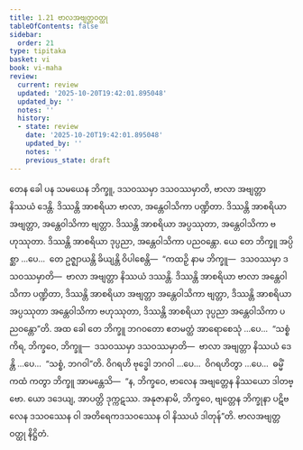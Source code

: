 ```yaml
---
title: 1.21 ဗာလအဗျတ္တဝတ္ထု
tableOfContents: false
sidebar:
  order: 21
type: tipitaka
basket: vi
book: vi-maha
review:
  current: review
  updated: '2025-10-20T19:42:01.895048'
  updated_by: ''
  notes: ''
  history:
  - state: review
    date: '2025-10-20T19:42:01.895048'
    updated_by: ''
    notes: ''
    previous_state: draft
---
```



<DynamicBreadcrumb />


<ReviewStatus review={frontmatter.review} showDetails={true} />

<HypothesisAnnotation frontmatter={frontmatter} />

<Division number="82" book="vi-maha" e="ch" v="3" p="88">

<Paragraph number="363" book="vi-maha">
တေန ခေါ ပန သမယေန ဘိက္ခူ, ဒသဝဿမှာ ဒသဝဿမှာတိ, ဗာလာ အဗျတ္တာ နိဿယံ ဒေန္တိ. ဒိဿန္တိ အာစရိယာ ဗာလာ, အန္တေဝါသိကာ ပဏ္ဍိတာ. ဒိဿန္တိ အာစရိယာ အဗျတ္တာ, အန္တေဝါသိကာ ဗျတ္တာ. ဒိဿန္တိ အာစရိယာ အပ္ပဿုတာ, အန္တေဝါသိကာ ဗဟုဿုတာ. ဒိဿန္တိ အာစရိယာ ဒုပ္ပညာ, အန္တေဝါသိကာ ပညဝန္တော. ယေ တေ ဘိက္ခူ အပ္ပိစ္ဆာ …ပေ…  တေ ဥဇ္ဈာယန္တိ ခိယျန္တိ ဝိပါစေန္တိ—  “ကထဉှိ နာမ ဘိက္ခူ—  ဒသဝဿမှာ ဒသဝဿမှာတိ—  ဗာလာ အဗျတ္တာ နိဿယံ ဒဿန္တိ. ဒိဿန္တိ အာစရိယာ ဗာလာ အန္တေဝါသိကာ ပဏ္ဍိတာ, ဒိဿန္တိ အာစရိယာ အဗျတ္တာ အန္တေဝါသိကာ ဗျတ္တာ, ဒိဿန္တိ အာစရိယာ အပ္ပဿုတာ အန္တေဝါသိကာ ဗဟုဿုတာ, ဒိဿန္တိ အာစရိယာ ဒုပ္ပညာ အန္တေဝါသိကာ ပညဝန္တော”တိ. အထ ခေါ တေ ဘိက္ခူ ဘဂဝတော ဧတမတ္ထံ အာရောစေသုံ …ပေ…  “သစ္စံ ကိရ, ဘိက္ခဝေ, ဘိက္ခူ—  ဒသဝဿမှာ ဒသဝဿမှာတိ—  ဗာလာ အဗျတ္တာ နိဿယံ ဒေန္တိ …ပေ…  “သစ္စံ, ဘဂဝါ”တိ. ဝိဂရဟိ ဗုဒ္ဓေါ ဘဂဝါ …ပေ…  ဝိဂရဟိတွာ …ပေ…  ဓမ္မိံ ကထံ ကတွာ ဘိက္ခူ အာမန္တေသိ—  “န, ဘိက္ခဝေ, ဗာလေန အဗျတ္တေန နိဿယော ဒါတဗ္ဗော. ယော ဒဒေယျ, အာပတ္တိ ဒုက္ကဋဿ. အနုဇာနာမိ, ဘိက္ခဝေ, ဗျတ္တေန ဘိက္ခုနာ ပဋိဗလေန ဒသဝဿေန ဝါ အတိရေကဒသဝဿေန ဝါ နိဿယံ ဒါတုန်”တိ.

</Paragraph>
</Division>

<Paragraph number="364" type="center" book="vi-maha">
ဗာလအဗျတ္တဝတ္ထု နိဋ္ဌိတံ.
</Paragraph>
